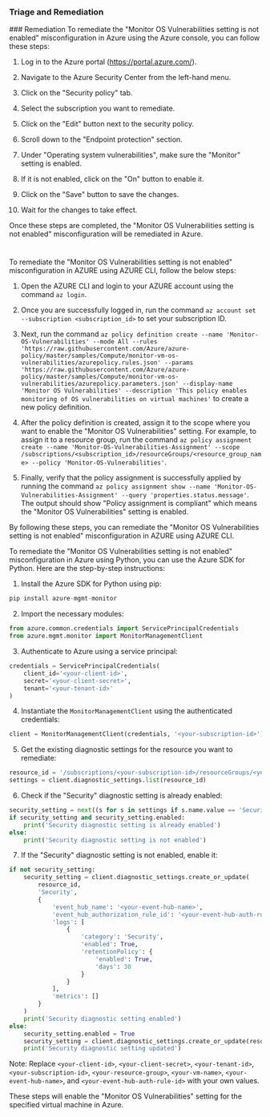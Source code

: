 
### Triage and Remediation
<Tabs>
<Tab title='Remediation'>
### Remediation

<AccordionGroup>
<Accordion title='Using Console' defaultOpen='true'>
To remediate the "Monitor OS Vulnerabilities setting is not enabled" misconfiguration in Azure using the Azure console, you can follow these steps:

1. Log in to the Azure portal (https://portal.azure.com/).

2. Navigate to the Azure Security Center from the left-hand menu.

3. Click on the "Security policy" tab.

4. Select the subscription you want to remediate.

5. Click on the "Edit" button next to the security policy.

6. Scroll down to the "Endpoint protection" section.

7. Under "Operating system vulnerabilities", make sure the "Monitor" setting is enabled.

8. If it is not enabled, click on the "On" button to enable it.

9. Click on the "Save" button to save the changes.

10. Wait for the changes to take effect.

Once these steps are completed, the "Monitor OS Vulnerabilities setting is not enabled" misconfiguration will be remediated in Azure.

#
</Accordion>

<Accordion title='Using CLI'>
To remediate the "Monitor OS Vulnerabilities setting is not enabled" misconfiguration in AZURE using AZURE CLI, follow the below steps:

1. Open the AZURE CLI and login to your AZURE account using the command `az login`.

2. Once you are successfully logged in, run the command `az account set --subscription <subscription_id>` to set your subscription ID.

3. Next, run the command `az policy definition create --name 'Monitor-OS-Vulnerabilities' --mode All --rules 'https://raw.githubusercontent.com/Azure/azure-policy/master/samples/Compute/monitor-vm-os-vulnerabilities/azurepolicy.rules.json' --params 'https://raw.githubusercontent.com/Azure/azure-policy/master/samples/Compute/monitor-vm-os-vulnerabilities/azurepolicy.parameters.json' --display-name 'Monitor OS Vulnerabilities' --description 'This policy enables monitoring of OS vulnerabilities on virtual machines'` to create a new policy definition.

4. After the policy definition is created, assign it to the scope where you want to enable the "Monitor OS Vulnerabilities" setting. For example, to assign it to a resource group, run the command `az policy assignment create --name 'Monitor-OS-Vulnerabilities-Assignment' --scope /subscriptions/<subscription_id>/resourceGroups/<resource_group_name> --policy 'Monitor-OS-Vulnerabilities'`.

5. Finally, verify that the policy assignment is successfully applied by running the command `az policy assignment show --name 'Monitor-OS-Vulnerabilities-Assignment' --query 'properties.status.message'`. The output should show "Policy assignment is compliant" which means the "Monitor OS Vulnerabilities" setting is enabled.

By following these steps, you can remediate the "Monitor OS Vulnerabilities setting is not enabled" misconfiguration in AZURE using AZURE CLI.
</Accordion>

<Accordion title='Using Python'>
To remediate the "Monitor OS Vulnerabilities setting is not enabled" misconfiguration in Azure using Python, you can use the Azure SDK for Python. Here are the step-by-step instructions:

1. Install the Azure SDK for Python using pip:

```python
pip install azure-mgmt-monitor
```

2. Import the necessary modules:

```python
from azure.common.credentials import ServicePrincipalCredentials
from azure.mgmt.monitor import MonitorManagementClient
```

3. Authenticate to Azure using a service principal:

```python
credentials = ServicePrincipalCredentials(
    client_id='<your-client-id>',
    secret='<your-client-secret>',
    tenant='<your-tenant-id>'
)
```

4. Instantiate the `MonitorManagementClient` using the authenticated credentials:

```python
client = MonitorManagementClient(credentials, '<your-subscription-id>')
```

5. Get the existing diagnostic settings for the resource you want to remediate:

```python
resource_id = '/subscriptions/<your-subscription-id>/resourceGroups/<your-resource-group>/providers/Microsoft.Compute/virtualMachines/<your-vm-name>'
settings = client.diagnostic_settings.list(resource_id)
```

6. Check if the "Security" diagnostic setting is already enabled:

```python
security_setting = next((s for s in settings if s.name.value == 'Security'), None)
if security_setting and security_setting.enabled:
    print('Security diagnostic setting is already enabled')
else:
    print('Security diagnostic setting is not enabled')
```

7. If the "Security" diagnostic setting is not enabled, enable it:

```python
if not security_setting:
    security_setting = client.diagnostic_settings.create_or_update(
        resource_id,
        'Security',
        {
            'event_hub_name': '<your-event-hub-name>',
            'event_hub_authorization_rule_id': '<your-event-hub-auth-rule-id>',
            'logs': [
                {
                    'category': 'Security',
                    'enabled': True,
                    'retentionPolicy': {
                        'enabled': True,
                        'days': 30
                    }
                }
            ],
            'metrics': []
        }
    )
    print('Security diagnostic setting enabled')
else:
    security_setting.enabled = True
    security_setting = client.diagnostic_settings.create_or_update(resource_id, 'Security', security_setting)
    print('Security diagnostic setting updated')
```

Note: Replace `<your-client-id>`, `<your-client-secret>`, `<your-tenant-id>`, `<your-subscription-id>`, `<your-resource-group>`, `<your-vm-name>`, `<your-event-hub-name>`, and `<your-event-hub-auth-rule-id>` with your own values.

These steps will enable the "Monitor OS Vulnerabilities" setting for the specified virtual machine in Azure.
</Accordion>

</AccordionGroup>
</Tab>
</Tabs>
